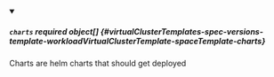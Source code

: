 


<details className="config-field" data-expandable="true" open>
<summary>

##### `charts` <span className="config-field-required" data-required="false">required</span> <span className="config-field-type">object[]</span> <span className="config-field-default"></span> <span className="config-field-enum"></span> {#virtualClusterTemplates-spec-versions-template-workloadVirtualClusterTemplate-spaceTemplate-charts}

Charts are helm charts that should get deployed

</summary>

<PartialChartsreference />


</details>
